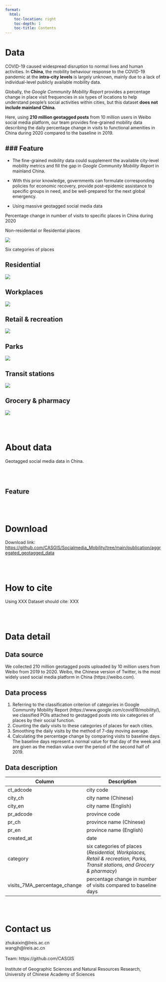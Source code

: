 ```yaml
---
format: 
  html: 
    toc-location: right
    toc-depth: 1
    toc-title: Contents
---
```


# Data

COVID-19 caused widespread disruption to normal lives and human activities. In **China**, the mobility behaviour response to the COVID-19 pandemic at the **intra-city levels** is largely unknown, mainly due to a lack of individual-level publicly available mobility data.

Globally, the *Google Community Mobility Report* provides a percentage change in place visit frequencies in six types of locations to help understand people's social activities within cities, but this dataset **does not include mainland China**.

Here, using **210 million geotagged posts** from 10 million users in Weibo social media platform, our team provides fine-grained mobility data describing the daily percentage change in visits to functional amenities in China during 2020 compared to the baseline in 2019.

### Feature
---
- The fine-grained mobility data could supplement the available city-level mobility metrics and fill the gap in *Google Community Mobility Report* in mainland China.

- With this prior knowledge, governments can formulate corresponding policies for economic recovery, provide post-epidemic assistance to specific groups in need, and be well-prepared for the next global emergency.

- Using massive geotagged social media data

Percentage change in number of visits to specific places in China during 2020

Non-residential or Residential places

![](img/data2.png){fig-align="center"}

<!-- > *A: Start of the Chunyun period* <br>
> *B: Announcement of COVID-19 human-to-human transmission* <br>
> *C: All provinces in mainland China (except Tibet) launched the highest level of emergency responses* <br>
> *D: 18 provinces lowered the level of emergency response* <br>
> *a: New Year's Day* <br>
> *b: the Spring Festival* <br>
> *c: Tomb-sweeping Day* <br>
> *d: May Day* <br>
> *e: the Dragon Boat Festival* <br>
> *f: National Holiday & Mid-autumn Festival* <br> -->

Six categories of places

::: panel-tabset
## Residential

![](img/data1.png){fig-align="center"}

## Workplaces

![](img/data1.png){fig-align="center"}

## Retail & recreation

![](img/data1.png){fig-align="center"}

## Parks

![](img/data1.png){fig-align="center"}

## Transit stations

![](img/data1.png){fig-align="center"}

## Grocery & pharmacy

![](img/data1.png){fig-align="center"}
:::

<br>
<br>


# About data

Geotagged social media data in China.

<br>
<br>

## Feature

<br>
<br>


# Download

Download link: <https://github.com/CASGIS/Socialmedia_Mobility/tree/main/publication/aggregated_geotagged_data>

<br>
<br>

# How to cite

Using XXX Dataset should cite: XXX

<br>
<br>

# Data detail

## Data source

We collected 210 million geotagged posts uploaded by 10 million users from Weibo from 2019 to 2020. Weibo, the Chinese version of Twitter, is the most widely used social media platform in China (https://weibo.com).

## Data process

1.  Referring to the classification criterion of categories in Google Community Mobility Report (https://www.google.com/covid19/mobility/), we classified POIs attached to geotagged posts into six categories of places by their social function.
2.  Counting the daily visits to these categories of places for each cities.
3.  Smoothing the daily visits by the method of 7-day moving average.
4.  Calculating the percentage change by comparing visits to baseline days. The baseline days represent a normal value for that day of the week and are given as the median value over the period of the second half of 2019.

## Data description

| Column                       | Description                                                                                                                |
|-----------------|-------------------------------------------------------|
| ct_adcode                    | city code                                                                                                                  |
| city_ch                      | city name (Chinese)                                                                                                        |
| city_en                      | city name (English)                                                                                                        |
| pr_adcode                    | province code                                                                                                              |
| pr_ch                        | province name (Chinese)                                                                                                    |
| pr_en                        | province name (English)                                                                                                    |
| created_at                   | date                                                                                                                       |
| category                     | six categories of places (*Residential, Workplaces, Retail & recreation, Parks, Transit stations, and Grocery & pharmacy*) |
| visits_7MA_percentage_change | percentage change in number of visits compared to baseline days                                                            |

<br>
<br>

# Contact us

zhukaixin\@lreis.ac.cn<br> wangjh\@lreis.ac.cn<br> <br> Team: https://github.com/CASGIS<br> <br> Institute of Geographic Sciences and Natural Resources Research,<br> University of Chinese Academy of Sciences
